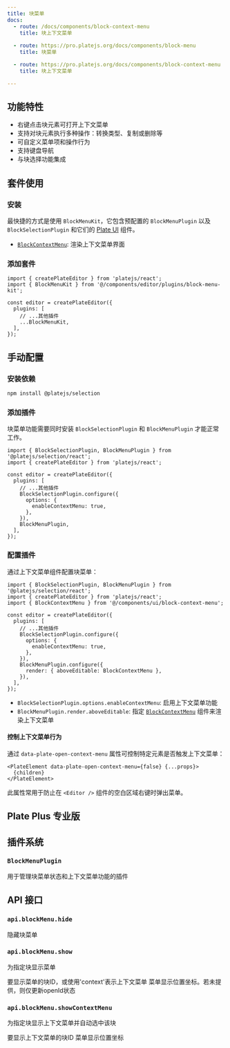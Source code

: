 ```yaml
---
title: 块菜单
docs:
  - route: /docs/components/block-context-menu
    title: 块上下文菜单
  
  - route: https://pro.platejs.org/docs/components/block-menu
    title: 块菜单

  - route: https://pro.platejs.org/docs/components/block-context-menu
    title: 块上下文菜单

---
```


<ComponentPreview name="block-menu-demo" />

<PackageInfo>

## 功能特性

- 右键点击块元素可打开上下文菜单
- 支持对块元素执行多种操作：转换类型、复制或删除等
- 可自定义菜单项和操作行为
- 支持键盘导航
- 与块选择功能集成

</PackageInfo>

## 套件使用

<Steps>

### 安装

最快捷的方式是使用 `BlockMenuKit`，它包含预配置的 `BlockMenuPlugin` 以及 `BlockSelectionPlugin` 和它们的 [Plate UI](/docs/installation/plate-ui) 组件。

<ComponentSource name="block-menu-kit" />

- [`BlockContextMenu`](/docs/components/block-context-menu): 渲染上下文菜单界面

### 添加套件

```tsx
import { createPlateEditor } from 'platejs/react';
import { BlockMenuKit } from '@/components/editor/plugins/block-menu-kit';

const editor = createPlateEditor({
  plugins: [
    // ...其他插件
    ...BlockMenuKit,
  ],
});
```

</Steps>

## 手动配置

<Steps>

### 安装依赖

```bash
npm install @platejs/selection
```

### 添加插件

块菜单功能需要同时安装 `BlockSelectionPlugin` 和 `BlockMenuPlugin` 才能正常工作。

```tsx
import { BlockSelectionPlugin, BlockMenuPlugin } from '@platejs/selection/react';
import { createPlateEditor } from 'platejs/react';

const editor = createPlateEditor({
  plugins: [
    // ...其他插件
    BlockSelectionPlugin.configure({
      options: {
        enableContextMenu: true,
      },
    }),
    BlockMenuPlugin,
  ],
});
```

### 配置插件

通过上下文菜单组件配置块菜单：

```tsx
import { BlockSelectionPlugin, BlockMenuPlugin } from '@platejs/selection/react';
import { createPlateEditor } from 'platejs/react';
import { BlockContextMenu } from '@/components/ui/block-context-menu';

const editor = createPlateEditor({
  plugins: [
    // ...其他插件
    BlockSelectionPlugin.configure({
      options: {
        enableContextMenu: true,
      },
    }),
    BlockMenuPlugin.configure({
      render: { aboveEditable: BlockContextMenu },
    }),
  ],
});
```

- `BlockSelectionPlugin.options.enableContextMenu`: 启用上下文菜单功能
- `BlockMenuPlugin.render.aboveEditable`: 指定 [`BlockContextMenu`](/docs/components/block-context-menu) 组件来渲染上下文菜单

#### 控制上下文菜单行为

通过 `data-plate-open-context-menu` 属性可控制特定元素是否触发上下文菜单：

```tsx
<PlateElement data-plate-open-context-menu={false} {...props}>
  {children}
</PlateElement>
```

此属性常用于防止在 `<Editor />` 组件的空白区域右键时弹出菜单。

</Steps>

## Plate Plus 专业版

<ComponentPreviewPro name="context-menu-pro" />

## 插件系统

### `BlockMenuPlugin`

用于管理块菜单状态和上下文菜单功能的插件

## API 接口

### `api.blockMenu.hide`

隐藏块菜单

### `api.blockMenu.show`

为指定块显示菜单

<API name="show">
<APIParameters>
  <APIItem name="id" type="'context' | string">
    要显示菜单的块ID，或使用'context'表示上下文菜单
  </APIItem>
  <APIItem name="position" type="{ x: number; y: number }" optional>
    菜单显示位置坐标。若未提供，则仅更新openId状态
  </APIItem>
</APIParameters>
</API>

### `api.blockMenu.showContextMenu`

为指定块显示上下文菜单并自动选中该块

<API name="showContextMenu">
<APIParameters>
  <APIItem name="blockId" type="string">
    要显示上下文菜单的块ID
  </APIItem>
  <APIItem name="position" type="{ x: number; y: number }">
    菜单显示位置坐标
  </APIItem>
</APIParameters>
</API>